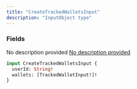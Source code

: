 ```yaml
---
title: "CreateTrackedWalletsInput"
description: "InputObject type"
---
```


### Fields

<ResponseField name="userId" type="String!" required>
  No description provided
</ResponseField>

<a href="/api-reference/types/trackedwalletinput">
  <ResponseField name="wallets" type="[TrackedWalletInput!]!" required>
    No description provided
  </ResponseField>
</a>


```graphql CreateTrackedWalletsInput
input CreateTrackedWalletsInput {
  userId: String!
  wallets: [TrackedWalletInput!]!
}
```
